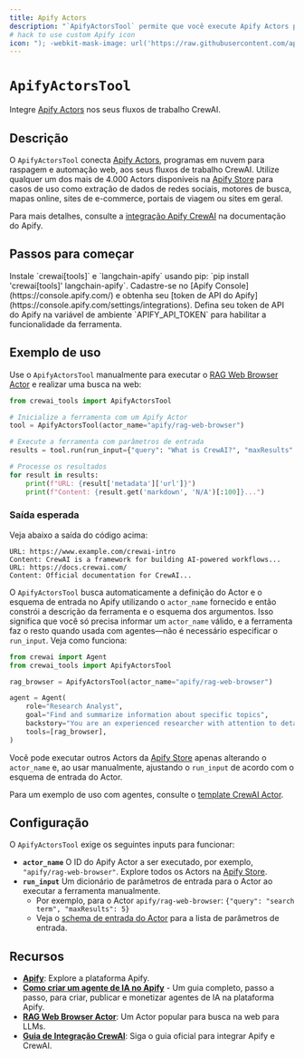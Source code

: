 ```yaml
---
title: Apify Actors
description: "`ApifyActorsTool` permite que você execute Apify Actors para adicionar recursos de raspagem de dados na web, coleta, extração de dados e automação web aos seus fluxos de trabalho CrewAI."
# hack to use custom Apify icon
icon: "); -webkit-mask-image: url('https://raw.githubusercontent.com/apify/actors-mcp-server/refs/heads/master/docs/apify-logo.svg'); -webkit-mask-size: 16px 16px; mask-size: 16px 16px; -webkit-mask-repeat: no-repeat; mask-repeat: no-repeat;/*"
---
```


# `ApifyActorsTool`

Integre [Apify Actors](https://apify.com/actors) nos seus fluxos de trabalho CrewAI.

## Descrição

O `ApifyActorsTool` conecta [Apify Actors](https://apify.com/actors), programas em nuvem para raspagem e automação web, aos seus fluxos de trabalho CrewAI.
Utilize qualquer um dos mais de 4.000 Actors disponíveis na [Apify Store](https://apify.com/store) para casos de uso como extração de dados de redes sociais, motores de busca, mapas online, sites de e-commerce, portais de viagem ou sites em geral.

Para mais detalhes, consulte a [integração Apify CrewAI](https://docs.apify.com/platform/integrations/crewai) na documentação do Apify.

## Passos para começar

<Steps>
    <Step title="Instale as dependências">
        Instale `crewai[tools]` e `langchain-apify` usando pip: `pip install 'crewai[tools]' langchain-apify`.
    </Step>
    <Step title="Obtenha um token de API do Apify">
        Cadastre-se no [Apify Console](https://console.apify.com/) e obtenha seu [token de API do Apify](https://console.apify.com/settings/integrations).
    </Step>
    <Step title="Configure o ambiente">
        Defina seu token de API do Apify na variável de ambiente `APIFY_API_TOKEN` para habilitar a funcionalidade da ferramenta.
    </Step>
</Steps>

## Exemplo de uso

Use o `ApifyActorsTool` manualmente para executar o [RAG Web Browser Actor](https://apify.com/apify/rag-web-browser) e realizar uma busca na web:

```python
from crewai_tools import ApifyActorsTool

# Inicialize a ferramenta com um Apify Actor
tool = ApifyActorsTool(actor_name="apify/rag-web-browser")

# Execute a ferramenta com parâmetros de entrada
results = tool.run(run_input={"query": "What is CrewAI?", "maxResults": 5})

# Processe os resultados
for result in results:
    print(f"URL: {result['metadata']['url']}")
    print(f"Content: {result.get('markdown', 'N/A')[:100]}...")
```

### Saída esperada

Veja abaixo a saída do código acima:

```text
URL: https://www.example.com/crewai-intro
Content: CrewAI is a framework for building AI-powered workflows...
URL: https://docs.crewai.com/
Content: Official documentation for CrewAI...
```

O `ApifyActorsTool` busca automaticamente a definição do Actor e o esquema de entrada no Apify utilizando o `actor_name` fornecido e então constrói a descrição da ferramenta e o esquema dos argumentos. Isso significa que você só precisa informar um `actor_name` válido, e a ferramenta faz o resto quando usada com agentes—não é necessário especificar o `run_input`. Veja como funciona:

```python
from crewai import Agent
from crewai_tools import ApifyActorsTool

rag_browser = ApifyActorsTool(actor_name="apify/rag-web-browser")

agent = Agent(
    role="Research Analyst",
    goal="Find and summarize information about specific topics",
    backstory="You are an experienced researcher with attention to detail",
    tools=[rag_browser],
)
```

Você pode executar outros Actors da [Apify Store](https://apify.com/store) apenas alterando o `actor_name` e, ao usar manualmente, ajustando o `run_input` de acordo com o esquema de entrada do Actor.

Para um exemplo de uso com agentes, consulte o [template CrewAI Actor](https://apify.com/templates/python-crewai).

## Configuração

O `ApifyActorsTool` exige os seguintes inputs para funcionar:

- **`actor_name`**
  O ID do Apify Actor a ser executado, por exemplo, `"apify/rag-web-browser"`. Explore todos os Actors na [Apify Store](https://apify.com/store).
- **`run_input`**
  Um dicionário de parâmetros de entrada para o Actor ao executar a ferramenta manualmente.
  - Por exemplo, para o Actor `apify/rag-web-browser`: `{"query": "search term", "maxResults": 5}`
  - Veja o [schema de entrada do Actor](https://apify.com/apify/rag-web-browser/input-schema) para a lista de parâmetros de entrada.

## Recursos

- **[Apify](https://apify.com/)**: Explore a plataforma Apify.
- **[Como criar um agente de IA no Apify](https://blog.apify.com/how-to-build-an-ai-agent/)** - Um guia completo, passo a passo, para criar, publicar e monetizar agentes de IA na plataforma Apify.
- **[RAG Web Browser Actor](https://apify.com/apify/rag-web-browser)**: Um Actor popular para busca na web para LLMs.
- **[Guia de Integração CrewAI](https://docs.apify.com/platform/integrations/crewai)**: Siga o guia oficial para integrar Apify e CrewAI.